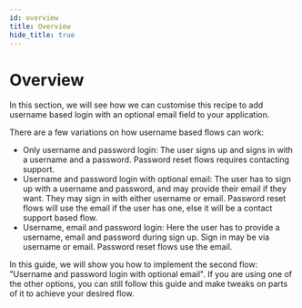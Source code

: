 ```yaml
---
id: overview
title: Overview
hide_title: true
---
```


# Overview

In this section, we will see how we can customise this recipe to add username based login with an optional email field to your application.

There are a few variations on how username based flows can work:
- Only username and password login: The user signs up and signs in with a username and a password. Password reset flows requires contacting support.
- Username and password login with optional email: The user has to sign up with a username and password, and may provide their email if they want. They may sign in with either username or email. Password reset flows will use the email if the user has one, else it will be a contact support based flow.
- Username, email and password login: Here the user has to provide a username, email and password during sign up. Sign in may be via username or email. Password reset flows use the email.

In this guide, we will show you how to implement the second flow: "Username and password login with optional email". If you are using one of the other options, you can still follow this guide and make tweaks on parts of it to achieve your desired flow.